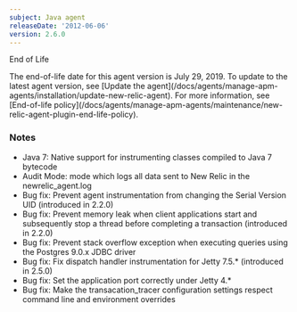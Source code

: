 ```yaml
---
subject: Java agent
releaseDate: '2012-06-06'
version: 2.6.0
---
```


End of Life

<Callout variant="important">
  The end-of-life date for this agent version is July 29, 2019. To update to the latest agent version, see [Update the agent](/docs/agents/manage-apm-agents/installation/update-new-relic-agent). For more information, see [End-of-life policy](/docs/agents/manage-apm-agents/maintenance/new-relic-agent-plugin-end-life-policy).
</Callout>

### Notes

* Java 7: Native support for instrumenting classes compiled to Java 7 bytecode
* Audit Mode: mode which logs all data sent to New Relic in the newrelic_agent.log
* Bug fix: Prevent agent instrumentation from changing the Serial Version UID (introduced in 2.2.0)
* Bug fix: Prevent memory leak when client applications start and subsequently stop a thread before completing a transaction (introduced in 2.2.0)
* Bug fix: Prevent stack overflow exception when executing queries using the Postgres 9.0.x JDBC driver
* Bug fix: Fix dispatch handler instrumentation for Jetty 7.5.\* (introduced in 2.5.0)
* Bug fix: Set the application port correctly under Jetty 4.\*
* Bug fix: Make the transacation_tracer configuration settings respect command line and environment overrides
